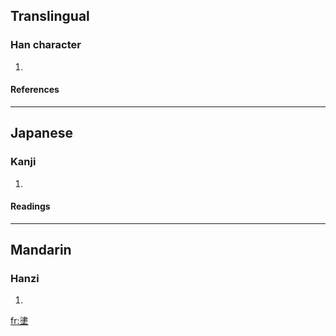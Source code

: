 ==Translingual==
===Han character===
{{Han char|rn=32|rad=土|as=09|sn=12|four=3510<sub>4</sub>|canj=水手土 (EQG)}}
# {{defn|Han}}
====References====
{{Han ref|kx=0234.220|dkj=05292|dj=0472.130|hdz=10467.030|uh=583B|ud=22587|bh=D8B3|bd=55475}}
----
==Japanese==
===Kanji===
{{ja-kanji|grade=|rs=土09}}
# {{defn|Japanese}} 
====Readings====
{{ja-readings|on=[[しん]] (shin)|kun=[[うるおひ]] (uruohi), [[うるおう]] (uruou)}}
----
==Mandarin==
===Hanzi===
{{cmn-hanzi|pin=[[zhēn]] ([[zhen1]])|wg=chen<sup>1</sup>}}
# {{defn|Mandarin}}

[[fr:堻]]
